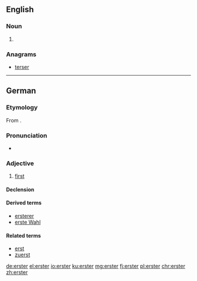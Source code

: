 ==English==

===Noun===
{{en-noun}}

# {{context|New York City|and|New Orleans|lang=en}} {{eye dialect of|oyster}}

===Anagrams===
* [[terser#English|terser]]

----

==German==

===Etymology===
From {{etyl|goh|de}} {{term|ērist|lang=goh}}.

===Pronunciation===
* {{IPA|[ˈʔɛɐ̯stɐ]|lang=de}}

===Adjective===
{{de-adj|-}}

# [[first]]

====Declension====
{{de-decl-adj-notcomp|erst|strong_pred=yes}}

====Derived terms====
* [[ersterer]]
* [[erste Wahl]]

====Related terms====
* [[erst]]
* [[zuerst]]

[[de:erster]]
[[el:erster]]
[[io:erster]]
[[ku:erster]]
[[mg:erster]]
[[fj:erster]]
[[pl:erster]]
[[chr:erster]]
[[zh:erster]]